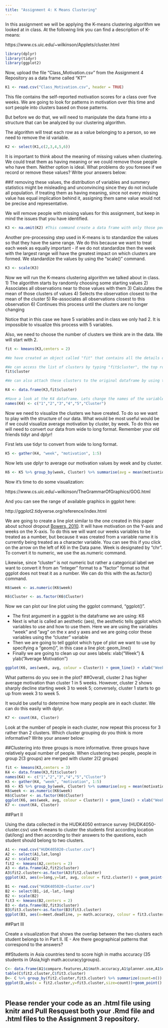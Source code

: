 ```yaml
---
title: "Assignment 4: K Means Clustering"
---
```


In this assignment we will be applying the K-means clustering algorithm we looked at in class. At the following link you can find a description of K-means:

https://www.cs.uic.edu/~wilkinson/Applets/cluster.html


```r
library(dplyr)
library(tidyr)
library(ggplot2)

```

Now, upload the file "Class_Motivation.csv" from the Assignment 4 Repository as a data frame called "K1""
```r

K1 <- read.csv("Class_Motivation.csv", header = TRUE)

```

This file contains the self-reported motivation scores for a class over five weeks. We are going to look for patterns in motivation over this time and sort people into clusters based on those patterns.

But before we do that, we will need to manipulate the data frame into a structure that can be analyzed by our clustering algorithm.

The algorithm will treat each row as a value belonging to a person, so we need to remove the id variable.

```r

K2 <- select(K1,c(2,3,4,5,6))

```

It is important to think about the meaning of missing values when clustering. We could treat them as having meaning or we could remove those people who have them. Neither option is ideal. What problems do you foresee if we record or remove these values? Write your answers below:

##if removing these values, the distribution of variables and summery statistics might be misleading and unconvincing since they do not include all population. if treating them as having meaning, since not every missing value has equal implication behind it, assigning them same value would not be precise and representative. 

We will remove people with missing values for this assignment, but keep in mind the issues that you have identified.


```r

K3 <- na.omit(K2) #This command create a data frame with only those people with no missing values. It "omits" all rows with missing values, also known as a "list-wise deletion". EG - It runs down the list deleting rows as it goes.

```

Another pre-processing step used in K-means is to standardize the values so that they have the same range. We do this because we want to treat each week as equally important - if we do not standardize then the week with the largest range will have the greatest impact on which clusters are formed. We standardize the values by using the "scale()" command.

```r

K3 <- scale(K3)

```


Now we will run the K-means clustering algorithm we talked about in class. 
1) The algorithm starts by randomly choosing some starting values 
2) Associates all observations near to those values with them
3) Calculates the mean of those clusters of values
4) Selects the observation closest to the mean of the cluster
5) Re-associates all observations closest to this observation
6) Continues this process until the clusters are no longer changing

Notice that in this case we have 5 variables and in class we only had 2. It is impossible to visualize this process with 5 variables.

Also, we need to choose the number of clusters we think are in the data. We will start with 2.

```r

fit <- kmeans(K3,centers = 2)

#We have created an object called "fit" that contains all the details of our clustering including which observations belong to each cluster.

#We can access the list of clusters by typing "fit$cluster", the top row corresponds to the original order the rows were in. Notice we have deleted some rows.
fit$cluster

#We can also attach these clusters to the original dataframe by using the "data.frame" command to create a new data frame called K4.

K4 <- data.frame(K3,fit$cluster)

#Have a look at the K4 dataframe. Lets change the names of the variables to make it more convenient with the names() command.
names(K4) <- c("1","2","3","4","5","Cluster")

```

Now we need to visualize the clusters we have created. To do so we want to play with the structure of our data. What would be most useful would be if we could visualize average motivation by cluster, by week. To do this we will need to convert our data from wide to long format. Remember your old friends tidyr and dplyr!

First lets use tidyr to convert from wide to long format.
```r

K5 <- gather(K4, "week", "motivation", 1:5)
```

Now lets use dplyr to average our motivation values by week and by cluster.

```r

K6 <- K5 %>% group_by(week, Cluster) %>% summarise(avg = mean(motivation))

```

Now it's time to do some visualization: 

https://www.cs.uic.edu/~wilkinson/TheGrammarOfGraphics/GOG.html

And you can see the range of available graphics in ggplot here:

http://ggplot2.tidyverse.org/reference/index.html

We are going to create a line plot similar to the one created in this paper about school dropout [Bowers, 2010](http://pareonline.net/pdf/v15n7.pdf). It will have motivation on the Y-axis and weeks on the X-axis. To do this we will want our weeks variables to be treated as a number, but because it was created from a variable name it is currently being treated as a character variable. You can see this if you click on the arrow on the left of K6 in the Data pane. Week is designated by "chr". To convert it to numeric, we use the as.numeric command. 

Likewise, since "cluster" is not numeric but rather a categorical label we want to convert it from an "integer" format to a "factor" format so that ggplot does not treat it as a number. We can do this with the as.factor() command.

```r

K6$week <- as.numeric(K6$week)

K6$Cluster <- as.factor(K6$Cluster)

```

Now we can plot our line plot using the ggplot command, "ggplot()".

- The first argument in a ggplot is the dataframe we are using: K6
- Next is what is called an aesthetic (aes), the aesthetic tells ggplot which variables to use and how to use them. Here we are using the variables "week" and "avg" on the x and y axes and we are going color these variables using the "cluster" variable
- Then we are going to tell ggplot which type of plot we want to use by specifying a "geom()", in this case a line plot: geom_line()
- Finally we are going to clean up our axes labels: xlab("Week") & ylab("Average Motivation")

```r

ggplot(K6, aes(week, avg, colour = Cluster)) + geom_line() + xlab("Week") + ylab("Average Motivation")

```

What patterns do you see in the plot?
##Overall, cluster 2 has higher average motivation than cluster 1 in 5 weeks. However, cluster 2 shows sharply decline starting week 3 to week 5; conversely, cluster 1 starts to go up from week 3 to week 5.    


It would be useful to determine how many people are in each cluster. We can do this easily with dplyr.

```r
K7 <- count(K4, Cluster)
```

Look at the number of people in each cluster, now repeat this process for 3 rather than 2 clusters. Which cluster grouping do you think is more informative? Write your answer below:

##Clustering into three groups is more informative. three groups have relatively equal number of people. When clustering two people, people in group 2(3 groups) are merged with cluster 2(2 groups)

```r
fit <- kmeans(K3,centers = 3)
K4 <- data.frame(K3,fit$cluster)
names(K4) <- c("1","2","3","4","5","Cluster")
K5 <- gather(K4, "week", "motivation", 1:5)
K6 <- K5 %>% group_by(week, Cluster) %>% summarise(avg = mean(motivation))
K6$week <- as.numeric(K6$week)
K6$Cluster <- as.factor(K6$Cluster)
ggplot(K6, aes(week, avg, colour = Cluster)) + geom_line() + xlab("Week") + ylab("Average Motivation")
K7 <- count(K4, Cluster)
```

##Part II

Using the data collected in the HUDK4050 entrance survey (HUDK4050-cluster.csv) use K-means to cluster the students first according location (lat/long) and then according to their answers to the questions, each student should belong to two clusters.
```r
A1 <- read.csv("HUDK405020-cluster.csv")
A2 <- select(A1,lat,long)
A2 <- scale(A2)
fit2 <- kmeans(A2,centers = 2)
A3 <- data.frame(A2,fit2$cluster)
A3$fit2.cluster<-as.factor(A3$fit2.cluster)
ggplot(A3, aes(x=long,y=lat, avg, colour = fit2.cluster)) + geom_point()

```

```r
B1 <- read.csv("HUDK405020-cluster.csv")
B2 <- select(B1,-id,-lat,-long)
B2 <- scale(B2)
fit3 <- kmeans(B2,centers = 2)
B3 <- data.frame(B2,fit3$cluster)
B3$fit3.cluster<-as.factor(B3$fit3.cluster)
ggplot(B3, aes(x=meet.deadline, y= math.accuracy, colour = fit3.cluster)) + geom_point()+geom_jitter()
```

##Part III

Create a visualization that shows the overlap between the two clusters each student belongs to in Part II. IE - Are there geographical patterns that correspond to the answers? 

##Students in Asia countries tend to score high in maths accuracy (35 students in (Asia,high math.accuracy)groups). 

```r

C<- data.frame(A1$compare.features,A1$math.accuracy,A1$planner.use,A1$enjoy.discuss,A1$enjoy.group,A1$meet.deadline,fit2$cluster,fit3$cluster,A1$lat,A1$long)
table(C$fit2.cluster,C$fit3.cluster)
D<- C %>% group_by(fit2.cluster,fit3.cluster) %>% summarize(count=n())
ggplot(D,aes(x = fit2.cluster,y=fit3.cluster,size=count))+geom_point()
  
```


## Please render your code as an .html file using knitr and Pull Resquest both your .Rmd file and .html files to the Assignment 3 repository.

